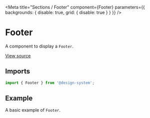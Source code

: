 
<Meta
  title="Sections / Footer"
  component={Footer}
  parameters={{ backgrounds: { disable: true, grid: { disable: true } } }}
/>

# Footer

A component to display a `Footer`.

[View source](https://github.com/actarian/design-system/tree/main/src/@sections/footer)

## Imports

```js
import { Footer } from '@design-system';
```

<!--
## Props

<ArgsTable of={FooterProps} />
-->

## Example

A basic example of `Footer`.

<Canvas>
  <Story name="Footer">
    <Footer />
  </Story>
</Canvas>
